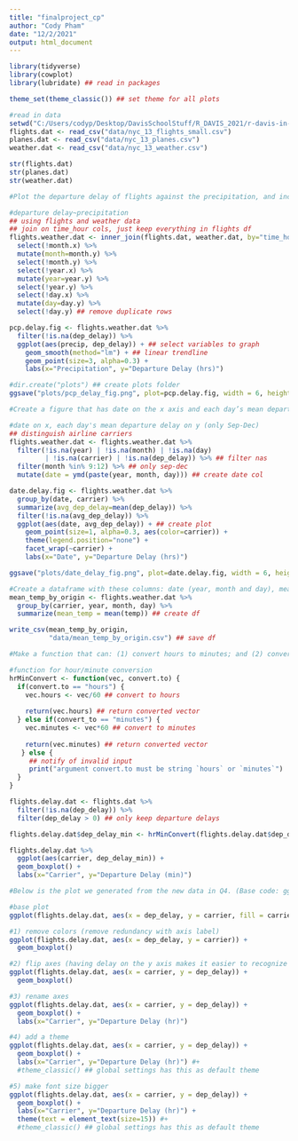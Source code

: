 ```yaml
---
title: "finalproject_cp"
author: "Cody Pham"
date: "12/2/2021"
output: html_document
---
```


```r
library(tidyverse)
library(cowplot)
library(lubridate) ## read in packages

theme_set(theme_classic()) ## set theme for all plots
```


```r
#read in data
setwd("C:/Users/codyp/Desktop/DavisSchoolStuff/R_DAVIS_2021/r-davis-in-class-project-cody-pham1999") ## set working directory
flights.dat <- read_csv("data/nyc_13_flights_small.csv")
planes.dat <- read_csv("data/nyc_13_planes.csv")
weather.dat <- read_csv("data/nyc_13_weather.csv")

str(flights.dat)
str(planes.dat)
str(weather.dat)
```

```r
#Plot the departure delay of flights against the precipitation, and include a simple regression line as part of the plot. Hint: there is a geom_ that will plot a simple y ~ x regression line for you, but you might have to use an argument to make sure it’s a regular linear model. Use ggsave to save your ggplot objects into a new folder you create called “plots”.

#departure delay~precipitation
## using flights and weather data
## join on time_hour cols, just keep everything in flights df
flights.weather.dat <- inner_join(flights.dat, weather.dat, by="time_hour") %>%  ## get weather dat with flights dat
  select(!month.x) %>% 
  mutate(month=month.y) %>% 
  select(!month.y) %>% 
  select(!year.x) %>% 
  mutate(year=year.y) %>% 
  select(!year.y) %>% 
  select(!day.x) %>% 
  mutate(day=day.y) %>% 
  select(!day.y) ## remove duplicate rows

pcp.delay.fig <- flights.weather.dat %>% 
  filter(!is.na(dep_delay)) %>% 
  ggplot(aes(precip, dep_delay)) + ## select variables to graph
    geom_smooth(method="lm") + ## linear trendline
    geom_point(size=3, alpha=0.3) +
    labs(x="Precipitation", y="Departure Delay (hrs)")

#dir.create("plots") ## create plots folder
ggsave("plots/pcp_delay_fig.png", plot=pcp.delay.fig, width = 6, height = 4, units = "in") ## save figure

```

```r
#Create a figure that has date on the x axis and each day’s mean departure delay on the y axis. Plot only months September through December. Somehow distinguish between airline carriers (the method is up to you). Again, save your final product into the “plot” folder.

#date on x, each day's mean departure delay on y (only Sep-Dec)
## distinguish airline carriers
flights.weather.dat <- flights.weather.dat %>% 
  filter(!is.na(year) | !is.na(month) | !is.na(day) 
         | !is.na(carrier) | !is.na(dep_delay)) %>% ## filter nas
  filter(month %in% 9:12) %>% ## only sep-dec
  mutate(date = ymd(paste(year, month, day))) ## create date col

date.delay.fig <- flights.weather.dat %>% 
  group_by(date, carrier) %>% 
  summarize(avg_dep_delay=mean(dep_delay)) %>%
  filter(!is.na(avg_dep_delay)) %>% 
  ggplot(aes(date, avg_dep_delay)) + ## create plot
    geom_point(size=1, alpha=0.3, aes(color=carrier)) +
    theme(legend.position="none") +
    facet_wrap(~carrier) +
    labs(x="Date", y="Departure Delay (hrs)")

ggsave("plots/date_delay_fig.png", plot=date.delay.fig, width = 6, height = 4, units = "in") ## save figure
```

```r
#Create a dataframe with these columns: date (year, month and day), mean_temp, where each row represents the airport, based on airport code. Save this is a new csv into you data folder called mean_temp_by_origin.csv.
mean_temp_by_origin <- flights.weather.dat %>% 
  group_by(carrier, year, month, day) %>% 
  summarize(mean_temp = mean(temp)) ## create df

write_csv(mean_temp_by_origin,
          "data/mean_temp_by_origin.csv") ## save df
```

```r
#Make a function that can: (1) convert hours to minutes; and (2) convert minutes to hours (i.e., it’s going to require some sort of conditional setting in the function that determines which direction the conversion is going). Use this function to convert departure delay (currently in minutes) to hours and then generate a boxplot of departure delay times by carrier. Save this function into a script called “customFunctions.R” in your scripts/code folder.

#function for hour/minute conversion
hrMinConvert <- function(vec, convert.to) {
  if(convert.to == "hours") {
    vec.hours <- vec/60 ## convert to hours
    
    return(vec.hours) ## return converted vector
  } else if(convert_to == "minutes") {
    vec.minutes <- vec*60 ## convert to minutes
    
    return(vec.minutes) ## return converted vector
   } else {
     ## notify of invalid input
     print("argument convert.to must be string `hours` or `minutes`")
  }
}

flights.delay.dat <- flights.dat %>% 
  filter(!is.na(dep_delay)) %>% 
  filter(dep_delay > 0) ## only keep departure delays

flights.delay.dat$dep_delay_min <- hrMinConvert(flights.delay.dat$dep_delay, "hours") ## create new col using function

flights.delay.dat %>% 
  ggplot(aes(carrier, dep_delay_min)) + 
  geom_boxplot() +
  labs(x="Carrier", y="Departure Delay (min)")
```

```r
#Below is the plot we generated from the new data in Q4. (Base code: ggplot(df, aes(x = dep_delay_hrs, y = carrier, fill = carrier)) +   geom_boxplot()). The goal is to visualize delays by carrier. Do (at least) 5 things to improve this plot by changing, adding, or subtracting to this plot. The sky’s the limit here, remember we often reduce data to more succinctly communicate things.

#base plot
ggplot(flights.delay.dat, aes(x = dep_delay, y = carrier, fill = carrier)) +   geom_boxplot()

#1) remove colors (remove redundancy with axis label)
ggplot(flights.delay.dat, aes(x = dep_delay, y = carrier)) +
  geom_boxplot()

#2) flip axes (having delay on the y axis makes it easier to recognize differences)
ggplot(flights.delay.dat, aes(x = carrier, y = dep_delay)) +
  geom_boxplot()

#3) rename axes
ggplot(flights.delay.dat, aes(x = carrier, y = dep_delay)) +
  geom_boxplot() +
  labs(x="Carrier", y="Departure Delay (hr)")

#4) add a theme
ggplot(flights.delay.dat, aes(x = carrier, y = dep_delay)) +
  geom_boxplot() +
  labs(x="Carrier", y="Departure Delay (hr)") #+
  #theme_classic() ## global settings has this as default theme

#5) make font size bigger
ggplot(flights.delay.dat, aes(x = carrier, y = dep_delay)) +
  geom_boxplot() +
  labs(x="Carrier", y="Departure Delay (hr)") +
  theme(text = element_text(size=15)) #+
  #theme_classic() ## global settings has this as default theme
```



